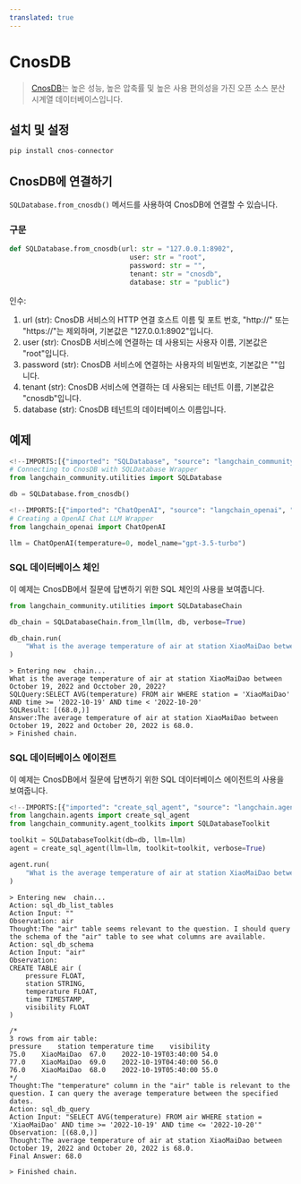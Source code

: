 ```yaml
---
translated: true
---
```


# CnosDB

> [CnosDB](https://github.com/cnosdb/cnosdb)는 높은 성능, 높은 압축률 및 높은 사용 편의성을 가진 오픈 소스 분산 시계열 데이터베이스입니다.

## 설치 및 설정

```python
pip install cnos-connector
```

## CnosDB에 연결하기

`SQLDatabase.from_cnosdb()` 메서드를 사용하여 CnosDB에 연결할 수 있습니다.

### 구문

```python
def SQLDatabase.from_cnosdb(url: str = "127.0.0.1:8902",
                              user: str = "root",
                              password: str = "",
                              tenant: str = "cnosdb",
                              database: str = "public")
```

인수:
1. url (str): CnosDB 서비스의 HTTP 연결 호스트 이름 및 포트 번호, "http://" 또는 "https://"는 제외하며, 기본값은 "127.0.0.1:8902"입니다.
2. user (str): CnosDB 서비스에 연결하는 데 사용되는 사용자 이름, 기본값은 "root"입니다.
3. password (str): CnosDB 서비스에 연결하는 사용자의 비밀번호, 기본값은 ""입니다.
4. tenant (str): CnosDB 서비스에 연결하는 데 사용되는 테넌트 이름, 기본값은 "cnosdb"입니다.
5. database (str): CnosDB 테넌트의 데이터베이스 이름입니다.

## 예제

```python
<!--IMPORTS:[{"imported": "SQLDatabase", "source": "langchain_community.utilities", "docs": "https://api.python.langchain.com/en/latest/utilities/langchain_community.utilities.sql_database.SQLDatabase.html", "title": "CnosDB"}]-->
# Connecting to CnosDB with SQLDatabase Wrapper
from langchain_community.utilities import SQLDatabase

db = SQLDatabase.from_cnosdb()
```

```python
<!--IMPORTS:[{"imported": "ChatOpenAI", "source": "langchain_openai", "docs": "https://api.python.langchain.com/en/latest/chat_models/langchain_openai.chat_models.base.ChatOpenAI.html", "title": "CnosDB"}]-->
# Creating a OpenAI Chat LLM Wrapper
from langchain_openai import ChatOpenAI

llm = ChatOpenAI(temperature=0, model_name="gpt-3.5-turbo")
```

### SQL 데이터베이스 체인

이 예제는 CnosDB에서 질문에 답변하기 위한 SQL 체인의 사용을 보여줍니다.

```python
from langchain_community.utilities import SQLDatabaseChain

db_chain = SQLDatabaseChain.from_llm(llm, db, verbose=True)

db_chain.run(
    "What is the average temperature of air at station XiaoMaiDao between October 19, 2022 and Occtober 20, 2022?"
)
```

```shell
> Entering new  chain...
What is the average temperature of air at station XiaoMaiDao between October 19, 2022 and Occtober 20, 2022?
SQLQuery:SELECT AVG(temperature) FROM air WHERE station = 'XiaoMaiDao' AND time >= '2022-10-19' AND time < '2022-10-20'
SQLResult: [(68.0,)]
Answer:The average temperature of air at station XiaoMaiDao between October 19, 2022 and October 20, 2022 is 68.0.
> Finished chain.
```

### SQL 데이터베이스 에이전트

이 예제는 CnosDB에서 질문에 답변하기 위한 SQL 데이터베이스 에이전트의 사용을 보여줍니다.

```python
<!--IMPORTS:[{"imported": "create_sql_agent", "source": "langchain.agents", "docs": "https://api.python.langchain.com/en/latest/agent_toolkits/langchain_community.agent_toolkits.sql.base.create_sql_agent.html", "title": "CnosDB"}, {"imported": "SQLDatabaseToolkit", "source": "langchain_community.agent_toolkits", "docs": "https://api.python.langchain.com/en/latest/agent_toolkits/langchain_community.agent_toolkits.sql.toolkit.SQLDatabaseToolkit.html", "title": "CnosDB"}]-->
from langchain.agents import create_sql_agent
from langchain_community.agent_toolkits import SQLDatabaseToolkit

toolkit = SQLDatabaseToolkit(db=db, llm=llm)
agent = create_sql_agent(llm=llm, toolkit=toolkit, verbose=True)
```

```python
agent.run(
    "What is the average temperature of air at station XiaoMaiDao between October 19, 2022 and Occtober 20, 2022?"
)
```

```shell
> Entering new  chain...
Action: sql_db_list_tables
Action Input: ""
Observation: air
Thought:The "air" table seems relevant to the question. I should query the schema of the "air" table to see what columns are available.
Action: sql_db_schema
Action Input: "air"
Observation:
CREATE TABLE air (
	pressure FLOAT,
	station STRING,
	temperature FLOAT,
	time TIMESTAMP,
	visibility FLOAT
)

/*
3 rows from air table:
pressure	station	temperature	time	visibility
75.0	XiaoMaiDao	67.0	2022-10-19T03:40:00	54.0
77.0	XiaoMaiDao	69.0	2022-10-19T04:40:00	56.0
76.0	XiaoMaiDao	68.0	2022-10-19T05:40:00	55.0
*/
Thought:The "temperature" column in the "air" table is relevant to the question. I can query the average temperature between the specified dates.
Action: sql_db_query
Action Input: "SELECT AVG(temperature) FROM air WHERE station = 'XiaoMaiDao' AND time >= '2022-10-19' AND time <= '2022-10-20'"
Observation: [(68.0,)]
Thought:The average temperature of air at station XiaoMaiDao between October 19, 2022 and October 20, 2022 is 68.0.
Final Answer: 68.0

> Finished chain.
```

